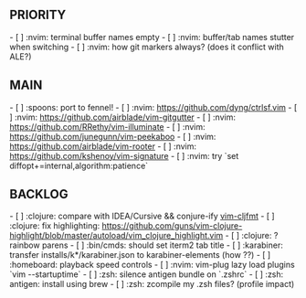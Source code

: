 == PRIORITY ==
- [ ] :nvim: terminal buffer names empty
- [ ] :nvim: buffer/tab names stutter when switching
- [ ] :nvim: how git markers always? (does it conflict with ALE?)

== MAIN ==
- [ ] :spoons: port to fennel!
- [ ] :nvim: https://github.com/dyng/ctrlsf.vim
- [ ] :nvim: https://github.com/airblade/vim-gitgutter
- [ ] :nvim: https://github.com/RRethy/vim-illuminate
- [ ] :nvim: https://github.com/junegunn/vim-peekaboo
- [ ] :nvim: https://github.com/airblade/vim-rooter
- [ ] :nvim: https://github.com/kshenoy/vim-signature
- [ ] :nvim: try `set diffopt+=internal,algorithm:patience`

== BACKLOG ==
- [ ] :clojure: compare with IDEA/Cursive && conjure-ify [[https://github.com/venantius/vim-cljfmt/tree/master/plugin|vim-cljfmt]]
- [ ] :clojure: fix highlighting: https://github.com/guns/vim-clojure-highlight/blob/master/autoload/vim_clojure_highlight.vim
- [ ] :clojure: ? rainbow parens
- [ ] :bin/cmds: should set iterm2 tab title
- [ ] :karabiner: transfer installs/k*/karabiner.json to karabiner-elements (how ??)
- [ ] :homeboard: playback speed controls
- [ ] :nvim: vim-plug lazy load plugins `vim --startuptime`
- [ ] :zsh: silence antigen bundle on `.zshrc`
- [ ] :zsh: antigen: install using brew
- [ ] :zsh: zcompile my .zsh files? (profile impact)
